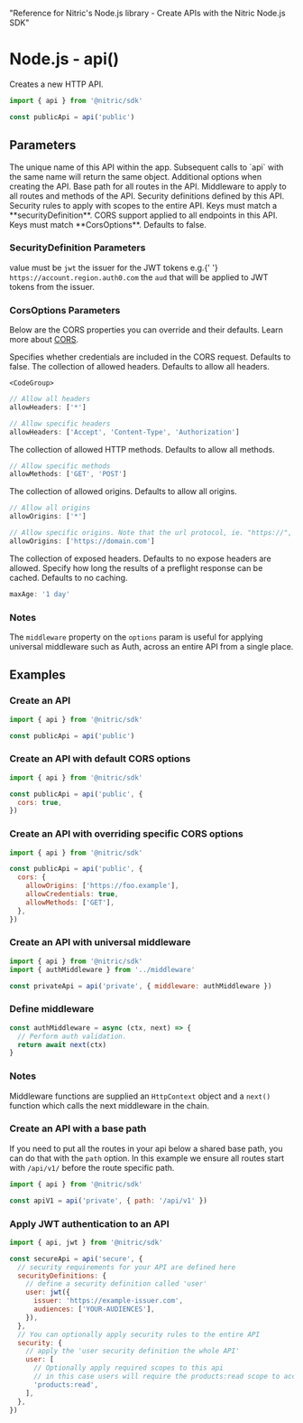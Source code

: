   "Reference for Nitric's Node.js library - Create APIs with the Nitric Node.js SDK"

# Node.js - api()

Creates a new HTTP API.

```javascript
import { api } from '@nitric/sdk'

const publicApi = api('public')
```

## Parameters

<Properties>
  <Property name="name" required type="string">
    The unique name of this API within the app. Subsequent calls to `api` with
    the same name will return the same object.
  </Property>
  <Property name="options" type="object">
    Additional options when creating the API.
    <Properties nested>
      <Property name="path" type="string">
        Base path for all routes in the API.
      </Property>
      <Property name="middleware" type="HttpMiddleware or HttpMiddleware[]">
        Middleware to apply to all routes and methods of the API.
      </Property>
      <Property
        name="securityDefinitions"
        type="map<string, SecurityDefinition>"
      >
        Security definitions defined by this API.
      </Property>
      <Property name="security" type="map<string, string[]>">
        Security rules to apply with scopes to the entire API. Keys must match a
        **securityDefinition**.
      </Property>
      <Property name="cors" type="boolean or CorsOptions">
        CORS support applied to all endpoints in this API. Keys must match
        **CorsOptions**. Defaults to false.
      </Property>
    </Properties>
  </Property>
</Properties>

### SecurityDefinition Parameters

<Properties>
  <Property name="kind" required type="string">
    value must be <code>jwt</code>
  </Property>
  <Property name="issuer" required type="string">
    the issuer for the JWT tokens e.g.{' '}
    <code>https://account.region.auth0.com</code>
  </Property>
  <Property name="audiences" required type="string[]">
    the <code>aud</code> that will be applied to JWT tokens from the issuer.
  </Property>
</Properties>

### CorsOptions Parameters

Below are the CORS properties you can override and their defaults. Learn more about <a href="https://developer.mozilla.org/en-US/docs/Web/HTTP/CORS" target="_blank">CORS</a>.

<Properties>
  <Property name="allowCredentials" type="boolean">
    Specifies whether credentials are included in the CORS request. Defaults to false.
  </Property>
  <Property name="allowHeaders" type="string[]">
    The collection of allowed headers. Defaults to allow all headers.

    <CodeGroup>

```javascript
// Allow all headers
allowHeaders: ['*']

// Allow specific headers
allowHeaders: ['Accept', 'Content-Type', 'Authorization']
```

</CodeGroup>

  </Property>
  <Property
    name="allowMethods"
    type="('GET' | 'PUT' | 'POST' | 'DELETE' | 'PATCH' | 'OPTIONS')[]"
  >
    The collection of allowed HTTP methods. Defaults to allow all methods.

<CodeGroup>

```javascript
// Allow specific methods
allowMethods: ['GET', 'POST']
```

</CodeGroup>

  </Property>
  <Property name="allowOrigins" type="string[]">
    The collection of allowed origins. Defaults to allow all origins.

<CodeGroup>

```javascript
// Allow all origins
allowOrigins: ['*']

// Allow specific origins. Note that the url protocol, ie. "https://", is required.
allowOrigins: ['https://domain.com']
```

</CodeGroup>

  </Property>
  <Property name="exposeHeaders" type="string[]">
    The collection of exposed headers. Defaults to no expose headers are allowed.
  </Property>
  <Property
    name="maxAge"
    type="${number} second | ${number} seconds | ${number} minute | ${number} minutes | ${number} hour | ${number} hours | ${number} day | ${number} days"
  >
    Specify how long the results of a preflight response can be cached. Defaults to no caching.

<CodeGroup>

```javascript
maxAge: '1 day'
```

</CodeGroup>

  </Property>
</Properties>

### Notes

The `middleware` property on the `options` param is useful for applying universal middleware such as Auth, across an entire API from a single place.

## Examples

### Create an API

```javascript
import { api } from '@nitric/sdk'

const publicApi = api('public')
```

### Create an API with default CORS options

```javascript
import { api } from '@nitric/sdk'

const publicApi = api('public', {
  cors: true,
})
```

### Create an API with overriding specific CORS options

```javascript
import { api } from '@nitric/sdk'

const publicApi = api('public', {
  cors: {
    allowOrigins: ['https://foo.example'],
    allowCredentials: true,
    allowMethods: ['GET'],
  },
})
```

### Create an API with universal middleware

```javascript
import { api } from '@nitric/sdk'
import { authMiddleware } from '../middleware'

const privateApi = api('private', { middleware: authMiddleware })
```

### Define middleware

```javascript
const authMiddleware = async (ctx, next) => {
  // Perform auth validation.
  return await next(ctx)
}
```

### Notes

Middleware functions are supplied an `HttpContext` object and a `next()` function which calls the next middleware in the chain.

### Create an API with a base path

If you need to put all the routes in your api below a shared base path, you can do that with the `path` option. In this example we ensure all routes start with `/api/v1/` before the route specific path.

```javascript
import { api } from '@nitric/sdk'

const apiV1 = api('private', { path: '/api/v1' })
```

### Apply JWT authentication to an API

```javascript
import { api, jwt } from '@nitric/sdk'

const secureApi = api('secure', {
  // security requirements for your API are defined here
  securityDefinitions: {
    // define a security definition called 'user'
    user: jwt({
      issuer: 'https://example-issuer.com',
      audiences: ['YOUR-AUDIENCES'],
    }),
  },
  // You can optionally apply security rules to the entire API
  security: {
    // apply the 'user security definition the whole API'
    user: [
      // Optionally apply required scopes to this api
      // in this case users will require the products:read scope to access the API
      'products:read',
    ],
  },
})
```
